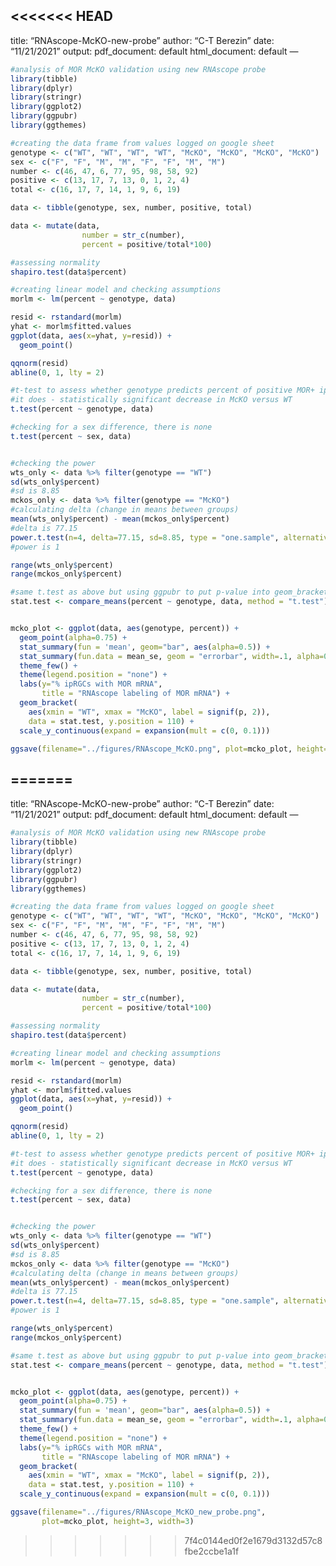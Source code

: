 <<<<<<< HEAD
---
title: "RNAscope-McKO-new-probe"
author: "C-T Berezin"
date: "11/21/2021"
output:
  pdf_document: default
  html_document: default
---

```{r}
#analysis of MOR McKO validation using new RNAscope probe
library(tibble)
library(dplyr)
library(stringr)
library(ggplot2)
library(ggpubr)
library(ggthemes)
```

```{r}
#creating the data frame from values logged on google sheet
genotype <- c("WT", "WT", "WT", "WT", "McKO", "McKO", "McKO", "McKO")
sex <- c("F", "F", "M", "M", "F", "F", "M", "M")
number <- c(46, 47, 6, 77, 95, 98, 58, 92)
positive <- c(13, 17, 7, 13, 0, 1, 2, 4)
total <- c(16, 17, 7, 14, 1, 9, 6, 19)

data <- tibble(genotype, sex, number, positive, total)

data <- mutate(data,
                number = str_c(number),
                percent = positive/total*100)
```

```{r}
#assessing normality
shapiro.test(data$percent)

#creating linear model and checking assumptions
morlm <- lm(percent ~ genotype, data)

resid <- rstandard(morlm)
yhat <- morlm$fitted.values
ggplot(data, aes(x=yhat, y=resid)) +
  geom_point()

qqnorm(resid)
abline(0, 1, lty = 2)

#t-test to assess whether genotype predicts percent of positive MOR+ ipRGCs
#it does - statistically significant decrease in McKO versus WT
t.test(percent ~ genotype, data)

#checking for a sex difference, there is none
t.test(percent ~ sex, data)


#checking the power
wts_only <- data %>% filter(genotype == "WT")
sd(wts_only$percent)
#sd is 8.85
mckos_only <- data %>% filter(genotype == "McKO")
#calculating delta (change in means between groups)
mean(wts_only$percent) - mean(mckos_only$percent)
#delta is 77.15
power.t.test(n=4, delta=77.15, sd=8.85, type = "one.sample", alternative="one.sided")
#power is 1

range(wts_only$percent)
range(mckos_only$percent)
```

```{r}
#same t.test as above but using ggpubr to put p-value into geom_bracket
stat.test <- compare_means(percent ~ genotype, data, method = "t.test")


mcko_plot <- ggplot(data, aes(genotype, percent)) +
  geom_point(alpha=0.75) +
  stat_summary(fun = 'mean', geom="bar", aes(alpha=0.5)) +
  stat_summary(fun.data = mean_se, geom = "errorbar", width=.1, alpha=0.5) +
  theme_few() +
  theme(legend.position = "none") +
  labs(y="% ipRGCs with MOR mRNA",
       title = "RNAscope labeling of MOR mRNA") +
  geom_bracket(
    aes(xmin = "WT", xmax = "McKO", label = signif(p, 2)),
    data = stat.test, y.position = 110) +
  scale_y_continuous(expand = expansion(mult = c(0, 0.1)))

ggsave(filename="../figures/RNAscope_McKO.png", plot=mcko_plot, height=3, width=3)
```
=======
---
title: "RNAscope-McKO-new-probe"
author: "C-T Berezin"
date: "11/21/2021"
output:
  pdf_document: default
  html_document: default
---

```r
#analysis of MOR McKO validation using new RNAscope probe
library(tibble)
library(dplyr)
library(stringr)
library(ggplot2)
library(ggpubr)
library(ggthemes)
```

```r
#creating the data frame from values logged on google sheet
genotype <- c("WT", "WT", "WT", "WT", "McKO", "McKO", "McKO", "McKO")
sex <- c("F", "F", "M", "M", "F", "F", "M", "M")
number <- c(46, 47, 6, 77, 95, 98, 58, 92)
positive <- c(13, 17, 7, 13, 0, 1, 2, 4)
total <- c(16, 17, 7, 14, 1, 9, 6, 19)

data <- tibble(genotype, sex, number, positive, total)

data <- mutate(data,
                number = str_c(number),
                percent = positive/total*100)
```

```r
#assessing normality
shapiro.test(data$percent)

#creating linear model and checking assumptions
morlm <- lm(percent ~ genotype, data)

resid <- rstandard(morlm)
yhat <- morlm$fitted.values
ggplot(data, aes(x=yhat, y=resid)) +
  geom_point()

qqnorm(resid)
abline(0, 1, lty = 2)

#t-test to assess whether genotype predicts percent of positive MOR+ ipRGCs
#it does - statistically significant decrease in McKO versus WT
t.test(percent ~ genotype, data)

#checking for a sex difference, there is none
t.test(percent ~ sex, data)


#checking the power
wts_only <- data %>% filter(genotype == "WT")
sd(wts_only$percent)
#sd is 8.85
mckos_only <- data %>% filter(genotype == "McKO")
#calculating delta (change in means between groups)
mean(wts_only$percent) - mean(mckos_only$percent)
#delta is 77.15
power.t.test(n=4, delta=77.15, sd=8.85, type = "one.sample", alternative="one.sided")
#power is 1

range(wts_only$percent)
range(mckos_only$percent)
```

```r
#same t.test as above but using ggpubr to put p-value into geom_bracket
stat.test <- compare_means(percent ~ genotype, data, method = "t.test")


mcko_plot <- ggplot(data, aes(genotype, percent)) +
  geom_point(alpha=0.75) +
  stat_summary(fun = 'mean', geom="bar", aes(alpha=0.5)) +
  stat_summary(fun.data = mean_se, geom = "errorbar", width=.1, alpha=0.5) +
  theme_few() +
  theme(legend.position = "none") +
  labs(y="% ipRGCs with MOR mRNA",
       title = "RNAscope labeling of MOR mRNA") +
  geom_bracket(
    aes(xmin = "WT", xmax = "McKO", label = signif(p, 2)),
    data = stat.test, y.position = 110) +
  scale_y_continuous(expand = expansion(mult = c(0, 0.1)))

ggsave(filename="../figures/RNAscope_McKO_new_probe.png",
       plot=mcko_plot, height=3, width=3)
```
>>>>>>> 7f4c0144ed0f2e1679d3132d57c8fbe2ccbe1a1f
